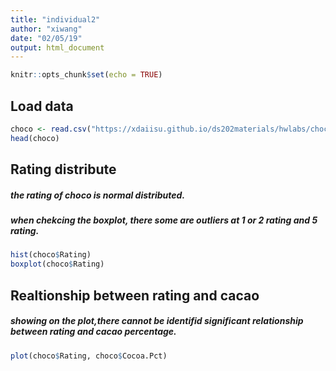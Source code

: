 ```yaml
---
title: "individual2"
author: "xiwang"
date: "02/05/19"
output: html_document
---
```


```r
knitr::opts_chunk$set(echo = TRUE)
```

## Load data

```r
choco <- read.csv("https://xdaiisu.github.io/ds202materials/hwlabs/choco.csv")
head(choco)
```

## Rating distribute

##### the rating of choco is normal distributed.
##### when chekcing the boxplot, there some are outliers at 1 or 2 rating and 5 rating.

```r
hist(choco$Rating)
boxplot(choco$Rating)
```


## Realtionship between rating and cacao

##### showing on the plot,there cannot be identifid significant relationship between rating and cacao percentage.

```r
plot(choco$Rating, choco$Cocoa.Pct)
```



